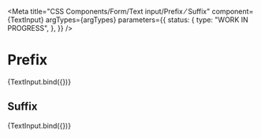 
<Meta
  title="CSS Components/Form/Text input/Prefix &frasl; Suffix"
  component={TextInput}
  argTypes={argTypes}
  parameters={{
    status: {
      type: "WORK IN PROGRESS",
    },
  }}
/>

# Prefix

<Canvas>
  <Story name="Invalid" args={{ ...defaultArgs, valueType: "currency", prefix: "€" }}>
    {TextInput.bind({})}
  </Story>
</Canvas>

## Suffix

<Canvas>
  <Story name="Focus" args={{ ...defaultArgs, valueType: "number", suffix: "m³" }}>
    {TextInput.bind({})}
  </Story>
</Canvas>
